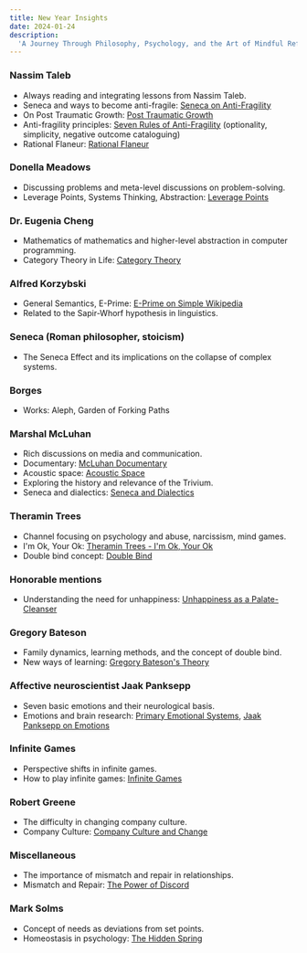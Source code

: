 ```yaml
---
title: New Year Insights
date: 2024-01-24
description:
  'A Journey Through Philosophy, Psychology, and the Art of Mindful Reflection'
---
```


### Nassim Taleb

- Always reading and integrating lessons from Nassim Taleb.
- Seneca and ways to become anti-fragile:
  [Seneca on Anti-Fragility](https://www.youtube.com/watch?v=Qr6IJ-WdjQ8)
- On Post Traumatic Growth:
  [Post Traumatic Growth](https://www.youtube.com/watch?v=T6jy-DBRAaU)
- Anti-fragility principles:
  [Seven Rules of Anti-Fragility](https://fs.blog/seven-rules-of-anti-fragility/)
  (optionality, simplicity, negative outcome cataloguing)
- Rational Flaneur:
  [Rational Flaneur](https://www.wealest.com/articles/rational-flaneur)

### Donella Meadows

- Discussing problems and meta-level discussions on problem-solving.
- Leverage Points, Systems Thinking, Abstraction:
  [Leverage Points](https://donellameadows.org/archives/leverage-points-places-to-intervene-in-a-system/)

### Dr. Eugenia Cheng

- Mathematics of mathematics and higher-level abstraction in computer
  programming.
- Category Theory in Life:
  [Category Theory](https://www.youtube.com/watch?v=ho7oagHeqNc)

### Alfred Korzybski

- General Semantics, E-Prime:
  [E-Prime on Simple Wikipedia](https://simple.wikipedia.org/wiki/E_Prime)
- Related to the Sapir-Whorf hypothesis in linguistics.

### Seneca (Roman philosopher, stoicism)

- The Seneca Effect and its implications on the collapse of complex systems.

### Borges

- Works: Aleph, Garden of Forking Paths

### Marshal McLuhan

- Rich discussions on media and communication.
- Documentary:
  [McLuhan Documentary](https://www.youtube.com/watch?v=cFwVCHkL-JU&t=19s)
- Acoustic space: [Acoustic Space](https://www.youtube.com/watch?v=0l_ugK386QY)
- Exploring the history and relevance of the Trivium.
- Seneca and dialectics:
  [Seneca and Dialectics](https://mcluhansnewsciences.com/mcluhan/2021/11/seneca/)

### Theramin Trees

- Channel focusing on psychology and abuse, narcissism, mind games.
- I'm Ok, Your Ok:
  [Theramin Trees - I'm Ok, Your Ok](https://www.youtube.com/watch?v=lnMmO2PdKZY&list=PL7B44BA0DCC742F63)
- Double bind concept:
  [Double Bind](https://www.youtube.com/watch?v=vnSiJOOdo30&t=17s)

### Honorable mentions

- Understanding the need for unhappiness:
  [Unhappiness as a Palate-Cleanser](https://nautil.us/unhappiness-is-a-palate_cleanser-237009/)

### Gregory Bateson

- Family dynamics, learning methods, and the concept of double bind.
- New ways of learning:
  [Gregory Bateson's Theory](https://aeon.co/essays/gregory-bateson-changed-the-way-we-think-about-changing-ourselves)

### Affective neuroscientist Jaak Panksepp

- Seven basic emotions and their neurological basis.
- Emotions and brain research:
  [Primary Emotional Systems](https://www.frontiersin.org/articles/10.3389/fnins.2018.01025/full),
  [Jaak Panksepp on Emotions](https://www.youtube.com/watch?v=65e2qScV_K8)

### Infinite Games

- Perspective shifts in infinite games.
- How to play infinite games:
  [Infinite Games](https://www.youtube.com/watch?v=_osKgFwKoDQ&t=273s)

### Robert Greene

- The difficulty in changing company culture.
- Company Culture:
  [Company Culture and Change](https://www.youtube.com/watch?v=KcaVhMt71qE&t=1909s)

### Miscellaneous

- The importance of mismatch and repair in relationships.
- Mismatch and Repair:
  [The Power of Discord](https://www.amazon.com/Power-Discord-Relationships-Building-Resilience/dp/B088J399LK/ref=sr_1_1)

### Mark Solms

- Concept of needs as deviations from set points.
- Homeostasis in psychology:
  [The Hidden Spring](https://www.psychologytoday.com/us/blog/the-hidden-spring/202101/is-your-pain-real)
